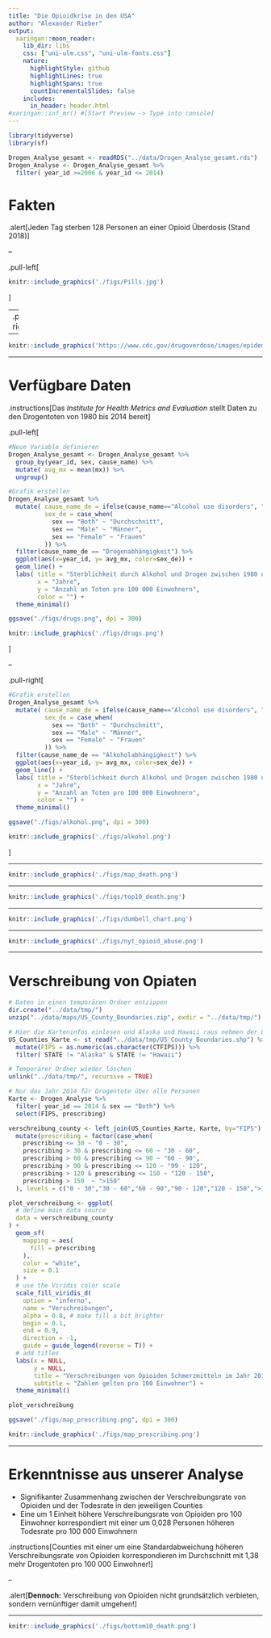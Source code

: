 ```yaml
---
title: "Die Opioidkrise in den USA"
author: "Alexander Rieber"
output:
  xaringan::moon_reader:
    lib_dir: libs
    css: ["uni-ulm.css", "uni-ulm-fonts.css"]
    nature:
      highlightStyle: github
      highlightLines: true
      highlightSpans: true
      countIncrementalSlides: false
    includes:
      in_header: header.html 
#xaringan::inf_mr() #[Start Preview -> Type into console]
---
```


```r
library(tidyverse)
library(sf)
```

```r
Drogen_Analyse_gesamt <- readRDS("../data/Drogen_Analyse_gesamt.rds")
Drogen_Analyse <- Drogen_Analyse_gesamt %>%
  filter( year_id >=2006 & year_id <= 2014)
```

# Fakten

.alert[Jeden Tag sterben 128 Personen an einer Opioid Überdosis (Stand 2018)]

--

.pull-left[
```r
knitr::include_graphics('./figs/Pills.jpg')
```
]

--
.pull-right[
```r
knitr::include_graphics('https://resize.hswstatic.com/w_907/gif/10-causes-of-car-fires-4.jpg')
```
]

---

```r
knitr::include_graphics('https://www.cdc.gov/drugoverdose/images/epidemic/2018-3-Wave-Lines-Mortality.png')
```

---

# Verfügbare Daten

.instructions[Das _Institute for Health Metrics and Evaluation_ stellt Daten zu den Drogentoten von 1980 bis 2014 bereit]

.pull-left[
```r
#Neue Variable definieren
Drogen_Analyse_gesamt <- Drogen_Analyse_gesamt %>%
  group_by(year_id, sex, cause_name) %>%
  mutate( avg_mx = mean(mx)) %>%
  ungroup() 

#Grafik erstellen
Drogen_Analyse_gesamt %>%
  mutate( cause_name_de = ifelse(cause_name=="Alcohol use disorders", "Alkoholabhängigkeit", "Drogenabhängigkeit"),
          sex_de = case_when(
            sex == "Both" ~ "Durchschnitt",
            sex == "Male" ~ "Männer",
            sex == "Female" ~ "Frauen"
          )) %>%
  filter(cause_name_de == "Drogenabhängigkeit") %>%
  ggplot(aes(x=year_id, y= avg_mx, color=sex_de)) +
  geom_line() +
  labs( title = "Sterblichkeit durch Alkohol und Drogen zwischen 1980 und 2014", 
        x = "Jahre", 
        y = "Anzahl an Toten pro 100 000 Einwohnern",
        color = "") +
  theme_minimal()

ggsave("./figs/drugs.png", dpi = 300)
```
```r
knitr::include_graphics('./figs/drugs.png')
```

]

--

.pull-right[
```r
#Grafik erstellen
Drogen_Analyse_gesamt %>%
  mutate( cause_name_de = ifelse(cause_name=="Alcohol use disorders", "Alkoholabhängigkeit", "Drogenabhängigkeit"),
          sex_de = case_when(
            sex == "Both" ~ "Durchschnitt",
            sex == "Male" ~ "Männer",
            sex == "Female" ~ "Frauen"
          )) %>%
  filter(cause_name_de == "Alkoholabhängigkeit") %>%
  ggplot(aes(x=year_id, y= avg_mx, color=sex_de)) +
  geom_line() +
  labs( title = "Sterblichkeit durch Alkohol und Drogen zwischen 1980 und 2014", 
        x = "Jahre", 
        y = "Anzahl an Toten pro 100 000 Einwohnern",
        color = "") +
  theme_minimal()

ggsave("./figs/alkohol.png", dpi = 300)
```

```r
knitr::include_graphics('./figs/alkohol.png')
```

]


---

```r
knitr::include_graphics('./figs/map_death.png')
```

---

```r
knitr::include_graphics('./figs/top10_death.png')
```

---

```r
knitr::include_graphics('./figs/dumbell_chart.png')
```

---

```r
knitr::include_graphics('./figs/nyt_opioid_abuse.png')
```

---

# Verschreibung von Opiaten

```r
# Daten in einen temporären Ordner entzippen
dir.create("../data/tmp/")
unzip("../data/maps/US_County_Boundaries.zip", exdir = "../data/tmp/")

# Hier die Karteninfos einlesen und Alaska und Hawaii raus nehmen der Übersichtlichkeit halber
US_Counties_Karte <- st_read("../data/tmp/US_County_Boundaries.shp") %>%
  mutate(FIPS = as.numeric(as.character(CTFIPS))) %>%
  filter( STATE != "Alaska" & STATE != "Hawaii")

# Temporärer Ordner wieder löschen
unlink("../data/tmp/", recursive = TRUE)

# Nur das Jahr 2014 für Drogentote über alle Personen
Karte <- Drogen_Analyse %>%
  filter( year_id == 2014 & sex == "Both") %>%
  select(FIPS, prescribing)
```

```r
verschreibung_county <- left_join(US_Counties_Karte, Karte, by="FIPS") %>%
  mutate(prescribing = factor(case_when(
    prescribing <= 30 ~ "0 - 30",
    prescribing > 30 & prescribing <= 60 ~ "30 - 60",
    prescribing > 60 & prescribing <= 90 ~ "60 - 90",
    prescribing > 90 & prescribing <= 120 ~ "99 - 120",
    prescribing > 120 & prescribing <= 150 ~ "120 - 150",
    prescribing > 150  ~ ">150"
  ), levels = c("0 - 30","30 - 60","60 - 90","90 - 120","120 - 150",">150")))

plot_verschreibung <- ggplot(
  # define main data source
  data = verschreibung_county
) +
  geom_sf(
    mapping = aes(
      fill = prescribing
    ),
    color = "white",
    size = 0.1
  ) +
  # use the Viridis color scale
  scale_fill_viridis_d(
    option = "inferno",
    name = "Verschreibungen",
    alpha = 0.8, # make fill a bit brighter
    begin = 0.1,
    end = 0.9,
    direction = -1,
    guide = guide_legend(reverse = T)) +
  # add titles
  labs(x = NULL,
       y = NULL,
       title = "Verschreibungen von Opioiden Schmerzmitteln im Jahr 2014",
       subtitle = "Zahlen gelten pro 100 Einwohner") +
  theme_minimal()

plot_verschreibung

ggsave("./figs/map_prescribing.png", dpi = 300)
```

```r
knitr::include_graphics('./figs/map_prescribing.png')
```


---

# Erkenntnisse aus unserer Analyse

- Signifikanter Zusammenhang zwischen der Verschreibungsrate von Opioiden und der Todesrate in den jeweiligen Counties
- Eine um 1 Einheit höhere Verschreibungsrate von Opioiden pro 100 Einwohner korrespondiert mit einer um 0,028 Personen höheren Todesrate pro 100 000 Einwohnern

.instructions[Counties mit einer um eine Standardabweichung höheren Verschreibungsrate von Opioiden korrespondieren im Durchschnitt mit 1,38 mehr Drogentoten pro 100 000 Einwohner!]

--

.alert[**Dennoch:** Verschreibung von Opioiden nicht grundsätzlich verbieten, sondern vernünftiger damit umgehen!]

---

```r
knitr::include_graphics('./figs/bottom10_death.png')
```


